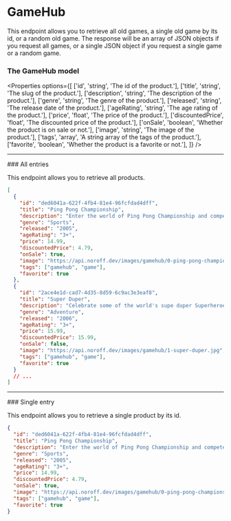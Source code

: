 
# GameHub

This endpoint allows you to retrieve all old games, a single old game by its id, or a random old game. The response will be an array of JSON objects if you request all games, or a single JSON object if you request a single game or a random game.

### The GameHub model

<Properties
  options={[
    ['id', 'string', 'The id of the product.'],
    ['title', 'string', 'The slug of the product.'],
    ['description', 'string', 'The description of the product.'],
    ['genre', 'string', 'The genre of the product.'],
    ['released', 'string', 'The release date of the product.'],
    ['ageRating', 'string', 'The age rating of the product.'],
    ['price', 'float', 'The price of the product.'],
    ['discountedPrice', 'float', 'The discounted price of the product.'],
    ['onSale', 'boolean', 'Whether the product is on sale or not.'],
    ['image', 'string', 'The image of the product.'],
    ['tags', 'array', 'A string array of the tags of the product.'],
    ['favorite', 'boolean', 'Whether the product is a favorite or not.'],
  ]}
/>

<Hr />
### All entries

<EndpointDetails path="/gamehub" />

This endpoint allows you to retrieve all products.

```json filename="Response"
[
  {
    "id": "ded6041a-622f-4fb4-81e4-96fcfdad4dff",
    "title": "Ping Pong Championship",
    "description": "Enter the world of Ping Pong Championship and compete against the world's best to become the ultimate champion in this exciting game.",
    "genre": "Sports",
    "released": "2005",
    "ageRating": "3+",
    "price": 14.99,
    "discountedPrice": 4.79,
    "onSale": true,
    "image": "https://api.noroff.dev/images/gamehub/0-ping-pong-championship.jpg",
    "tags": ["gamehub", "game"],
    "favorite": true
  },
  {
    "id": "2ace4e1d-cad7-4d35-8d59-6c9ac3e3eaf8",
    "title": "Super Duper",
    "description": "Celebrate some of the world's supe duper Superheroes with augmented reality.",
    "genre": "Adventure",
    "released": "2006",
    "ageRating": "3+",
    "price": 15.99,
    "discountedPrice": 15.99,
    "onSale": false,
    "image": "https://api.noroff.dev/images/gamehub/1-super-duper.jpg",
    "tags": ["gamehub", "game"],
    "favorite": true
  }
  // ...
]
```

<Hr />
### Single entry

<EndpointDetails path="/gamehub/<id>" />

This endpoint allows you to retrieve a single product by its id.

```json filename="Response"
{
  "id": "ded6041a-622f-4fb4-81e4-96fcfdad4dff",
  "title": "Ping Pong Championship",
  "description": "Enter the world of Ping Pong Championship and compete against the world's best to become the ultimate champion in this exciting game.",
  "genre": "Sports",
  "released": "2005",
  "ageRating": "3+",
  "price": 14.99,
  "discountedPrice": 4.79,
  "onSale": true,
  "image": "https://api.noroff.dev/images/gamehub/0-ping-pong-championship.jpg",
  "tags": ["gamehub", "game"],
  "favorite": true
}
```
